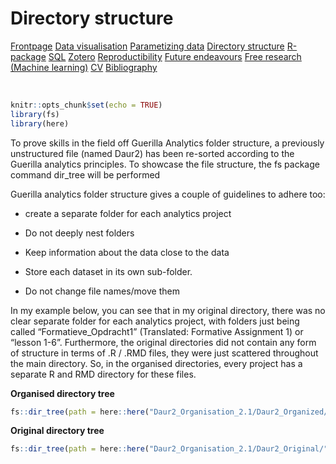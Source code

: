 # Directory structure

<body id="start">
<div class="topnav">
  <a href='index.html#Frontpage'>Frontpage</a>
  <a href='data-visualisation.html#data-visualisation'>Data visualisation</a>
  <a href='parametized-data-germany.html#parametized-data'>Parametizing data</a>
  <a class="active" href='directory-structure.html#directory-structure'>Directory structure</a>
  <a href='creating-a-r-package.html#creating-a-r-package'>R-package</a>
  <a href='sql.html#SQL'>SQL</a>
  <a href='bibliography-using-zotero.html#Bibliography using Zotero'>Zotero</a>
  <a href='open-reproductibility-analysis.html#open-reproductibility-analysis'>Reproductibility</a>
  <a href='future-endeavours.html#future-endeavours'>Future endeavours</a>
  <a href='free-research-project-index.html#free-research-project'> Free research (Machine learning)</a>
  <a href='cv.html#cv'>CV</a>
  <a href='bibliography.html#bibliography'>Bibliography</a>
</div>



&nbsp;

```r
knitr::opts_chunk$set(echo = TRUE)
library(fs)
library(here)
```

To prove skills in the field off Guerilla Analytics folder structure, a previously unstructured file (named Daur2) has been re-sorted according to the Guerilla analytics principles. To showcase the file structure, the fs package command dir_tree will be performed

Guerilla analytics folder structure gives a couple of guidelines to adhere too:

- create a separate folder for each analytics project

- Do not deeply nest folders

- Keep information about the data close to the data

- Store each dataset in its own sub-folder. 

- Do not change file names/move them

In my example below, you can see that in my original directory, there was no clear separate folder for each analytics project, with folders just being called "Formatieve_Opdracht1" (Translated: Formative Assignment 1) or "lesson 1-6". Furthermore, the original directories did not contain any form of structure in terms of .R / .RMD files, they were just scattered throughout the main directory. So, in the organised directories, every project has a separate R and RMD directory for these files.

__Organised directory tree__
````r
fs::dir_tree(path = here::here("Daur2_Organisation_2.1/Daur2_Organized/"), type = "directory")

````

__Original directory tree__
````r
fs::dir_tree(path = here::here("Daur2_Organisation_2.1/Daur2_Original/"), type = "directory")
````
